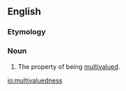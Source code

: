 ==English==

===Etymology===
{{suffix|multivalued|ness|lang=en}}

===Noun===
{{en-noun|-}}

# The property of being [[multivalued]].

[[io:multivaluedness]]